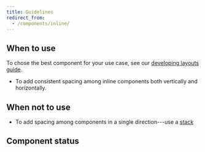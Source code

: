 ```yaml
---
title: Guidelines
redirect_from:
  - /components/inline/
---
```


<ReactExample exampleId="Inline-default" />

## When to use

To chose the best component for your use case,
see our [developing layouts guide](/development//guides/developing-layouts/).

- To add consistent spacing among inline components both vertically and horizontally.

## When not to use

- To add spacing among components in a single direction---use a [stack](/components/layout/stack/)

## Component status

<ComponentStatus component="Inline" />
